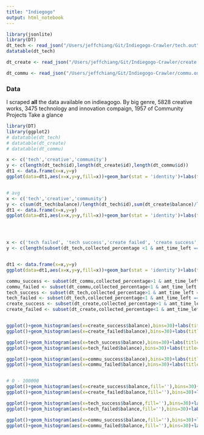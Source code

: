 ```yaml
---
title: "Indiegogo"
output: html_notebook
---
```

```r
library(jsonlite)
library(DT)
dt_tech <- read_json("/Users/jeffchiang/Git/Indiegogo-Crawler/tech.out", simplifyVector = TRUE)
datatable(dt_tech)

dt_create <- read_json("/Users/jeffchiang/Git/Indiegogo-Crawler/create.out", simplifyVector = TRUE)

dt_commu <- read_json("/Users/jeffchiang/Git/Indiegogo-Crawler/commu.out", simplifyVector = TRUE)

```

### Data
I scraped **all** the data available on indieagogo.
By big genre, 5828 creative works, 3475 technology and innovation compaign, 1957 of Community Projects
Take a glance
```r
library(DT)
library(ggplot2)
# datatable(dt_tech)
# datatable(dt_create)
# datatable(dt_commu)

x <- c('tech','creative','community')
y <- c(length(dt_tech$id),length(dt_create$id),length(dt_commu$id))
dt1 <- data.frame(x=x,y=y)
ggplot(data=dt1,aes(x=x,y=y,fill=x))+geom_bar(stat = 'identity')+labs(title="Compaigns Count By Genre", x="genre")


# avg
x <- c('tech','creative','community')
y <- c(sum(dt_tech$balance)/length(dt_tech$id),sum(dt_create$balance)/length(dt_create$id),sum(dt_commu$balance)/length(dt_commu$id))
dt1 <- data.frame(x=x,y=y)
ggplot(data=dt1,aes(x=x,y=y,fill=x))+geom_bar(stat = 'identity')+labs(title="Avg Got Money By Genre", x="genre")





```


```r

x <- c('tech failed', 'tech success','create failed', 'create success','commu failed', 'commu success')
y <- c(length(subset(dt_tech,collected_percentage <1 & amt_time_left == 0 )$id), length(subset(dt_tech,collected_percentage >1 & amt_time_left == 0 )$id),length(subset(dt_create,collected_percentage <1 & amt_time_left == 0 )$id),length(subset(dt_create,collected_percentage >1 & amt_time_left == 0 )$id),length(subset(dt_commu,collected_percentage <1 & amt_time_left == 0 )$id), length(subset(dt_commu,collected_percentage >1 & amt_time_left == 0 )$id))


dt1 <- data.frame(x=x,y=y)
ggplot(data=dt1,aes(x=x,y=y,fill=x))+geom_bar(stat = 'identity')+labs(title="Launch Seccuss or not By Genre", x="genre")

commu_success <- subset(dt_commu,collected_percentage>1 & amt_time_left == 0 )
commu_failed <- subset(dt_commu,collected_percentage<1 & amt_time_left == 0 )
tech_success <- subset(dt_tech,collected_percentage>1 & amt_time_left == 0 )
tech_failed <- subset(dt_tech,collected_percentage<1 & amt_time_left == 0 )
create_success <- subset(dt_create,collected_percentage>1 & amt_time_left == 0 )
create_failed <- subset(dt_create,collected_percentage<1 & amt_time_left == 0 )


ggplot()+geom_histogram(aes(x=create_success$balance),bins=30)+labs(title="Create proj Launch Seccuss", x="Money Collect")
ggplot()+geom_histogram(aes(x=create_failed$balance),bins=30)+labs(title="Create proj Launch failed", x="Money Collect")

ggplot()+geom_histogram(aes(x=tech_success$balance),bins=30)+labs(title="Tech proj Launch Seccuss", x="Money Collect")
ggplot()+geom_histogram(aes(x=tech_failed$balance),bins=30)+labs(title="Tech proj Launch failed", x="Money Collect")

ggplot()+geom_histogram(aes(x=commu_success$balance),bins=30)+labs(title="Commu proj Launch Seccuss", x="Money Collect")
ggplot()+geom_histogram(aes(x=commu_failed$balance),bins=30)+labs(title="Commu proj Launch failed", x="Money Collect")


# 0 - 100000
ggplot()+geom_histogram(aes(x=create_success$balance,fill=''),bins=30)+labs(title="Create proj Launch Seccuss by lim 100000", x="Money Collect")+xlim(0,100000)
ggplot()+geom_histogram(aes(x=create_failed$balance,fill=''),bins=30)+labs(title="Create proj Launch failed by lim 100000", x="Money Collect")+xlim(0,100000)

ggplot()+geom_histogram(aes(x=tech_success$balance,fill=''),bins=30)+labs(title="Tech proj Launch Seccuss by lim 100000", x="Money Collect")+xlim(0,100000)
ggplot()+geom_histogram(aes(x=tech_failed$balance,fill=''),bins=30)+labs(title="Tech proj Launch failed by lim 100000", x="Money Collect")+xlim(0,100000)

ggplot()+geom_histogram(aes(x=commu_success$balance,fill=''),bins=30)+labs(title="Commu proj Launch Seccuss by lim 100000", x="Money Collect")+xlim(0,100000)
ggplot()+geom_histogram(aes(x=commu_failed$balance,fill=''),bins=30)+labs(title="Commu proj Launch failed by lim 100000", x="Money Collect")+xlim(0,100000)







```




